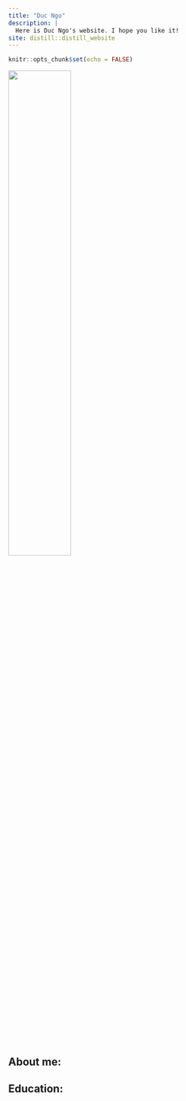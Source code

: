 ```yaml
---
title: "Duc Ngo"
description: |
  Here is Duc Ngo's website. I hope you like it!
site: distill::distill_website
---
```


```r
knitr::opts_chunk$set(echo = FALSE)
```

![](DucNgo.JPG){width="50%"}

## About me:

## Education: